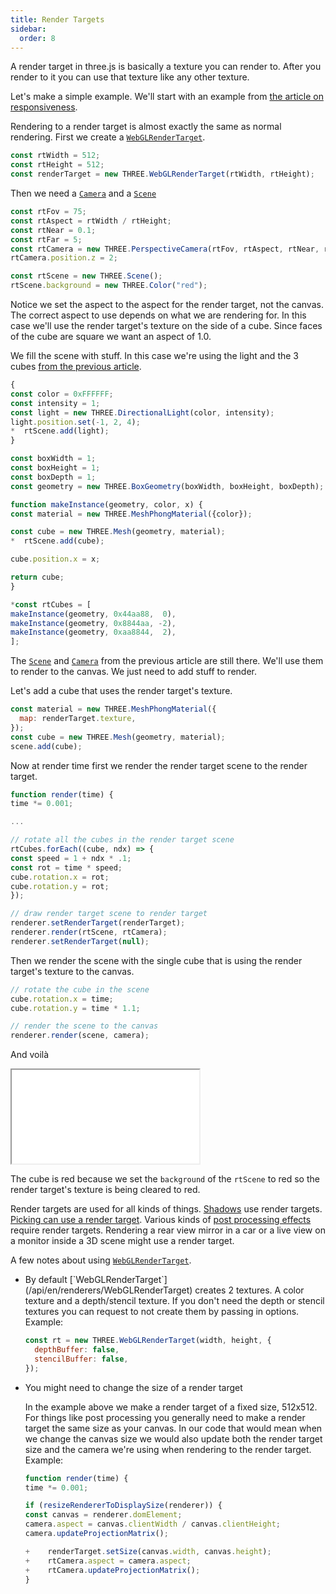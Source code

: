 ```yaml
---
title: Render Targets
sidebar:
  order: 8
---
```


A render target in three.js is basically a texture you can render to.
After you render to it you can use that texture like any other texture.

Let's make a simple example. We'll start with an example from [the article on responsiveness](responsive.html).

Rendering to a render target is almost exactly the same as normal rendering. First we create a [`WebGLRenderTarget`](/api/en/renderers/WebGLRenderTarget).

```js
const rtWidth = 512;
const rtHeight = 512;
const renderTarget = new THREE.WebGLRenderTarget(rtWidth, rtHeight);
```

Then we need a [`Camera`](/api/en/cameras/Camera) and a [`Scene`](/api/en/scenes/Scene)

```js
const rtFov = 75;
const rtAspect = rtWidth / rtHeight;
const rtNear = 0.1;
const rtFar = 5;
const rtCamera = new THREE.PerspectiveCamera(rtFov, rtAspect, rtNear, rtFar);
rtCamera.position.z = 2;

const rtScene = new THREE.Scene();
rtScene.background = new THREE.Color("red");
```

Notice we set the aspect to the aspect for the render target, not the canvas.
The correct aspect to use depends on what we are rendering for. In this case
we'll use the render target's texture on the side of a cube. Since faces of
the cube are square we want an aspect of 1.0.

We fill the scene with stuff. In this case we're using the light and the 3 cubes [from the previous article](responsive.html).

```js
{
const color = 0xFFFFFF;
const intensity = 1;
const light = new THREE.DirectionalLight(color, intensity);
light.position.set(-1, 2, 4);
*  rtScene.add(light);
}

const boxWidth = 1;
const boxHeight = 1;
const boxDepth = 1;
const geometry = new THREE.BoxGeometry(boxWidth, boxHeight, boxDepth);

function makeInstance(geometry, color, x) {
const material = new THREE.MeshPhongMaterial({color});

const cube = new THREE.Mesh(geometry, material);
*  rtScene.add(cube);

cube.position.x = x;

return cube;
}

*const rtCubes = [
makeInstance(geometry, 0x44aa88,  0),
makeInstance(geometry, 0x8844aa, -2),
makeInstance(geometry, 0xaa8844,  2),
];
```

The [`Scene`](/api/en/scenes/Scene) and [`Camera`](/api/en/cameras/Camera) from the previous article are still there. We'll use them to render to the canvas.
We just need to add stuff to render.

Let's add a cube that uses the render target's texture.

```js
const material = new THREE.MeshPhongMaterial({
  map: renderTarget.texture,
});
const cube = new THREE.Mesh(geometry, material);
scene.add(cube);
```

Now at render time first we render the render target scene to the render target.

```js
function render(time) {
time *= 0.001;

...

// rotate all the cubes in the render target scene
rtCubes.forEach((cube, ndx) => {
const speed = 1 + ndx * .1;
const rot = time * speed;
cube.rotation.x = rot;
cube.rotation.y = rot;
});

// draw render target scene to render target
renderer.setRenderTarget(renderTarget);
renderer.render(rtScene, rtCamera);
renderer.setRenderTarget(null);
```

Then we render the scene with the single cube that is using the render target's texture to the canvas.

```js
// rotate the cube in the scene
cube.rotation.x = time;
cube.rotation.y = time * 1.1;

// render the scene to the canvas
renderer.render(scene, camera);
```

And voilà

<iframe src="/editor?url=/manual/examples/render-target.html"></iframe>

The cube is red because we set the `background` of the `rtScene` to red so the
render target's texture is being cleared to red.

Render targets are used for all kinds of things. [Shadows](shadows.html) use render targets.
[Picking can use a render target](picking.html). Various kinds of
[post processing effects](post-processing.html) require render targets.
Rendering a rear view mirror in a car or a live view on a monitor inside a 3D
scene might use a render target.

A few notes about using [`WebGLRenderTarget`](/api/en/renderers/WebGLRenderTarget).

<ul>
<li>
By default [`WebGLRenderTarget`](/api/en/renderers/WebGLRenderTarget) creates 2 textures. A color texture and a depth/stencil texture. If you don't need the depth or stencil textures you can request to not create them by passing in options. Example:

```js
const rt = new THREE.WebGLRenderTarget(width, height, {
  depthBuffer: false,
  stencilBuffer: false,
});
```

</li>
<li>
You might need to change the size of a render target

In the example above we make a render target of a fixed size, 512x512. For things like post processing you generally need to make a render target the same size as your canvas. In our code that would mean when we change the canvas size we would also update both the render target size and the camera we're using when rendering to the render target. Example:

```javascript
function render(time) {
time *= 0.001;

if (resizeRendererToDisplaySize(renderer)) {
const canvas = renderer.domElement;
camera.aspect = canvas.clientWidth / canvas.clientHeight;
camera.updateProjectionMatrix();

+    renderTarget.setSize(canvas.width, canvas.height);
+    rtCamera.aspect = camera.aspect;
+    rtCamera.updateProjectionMatrix();
}
```

</li>
</ul>
